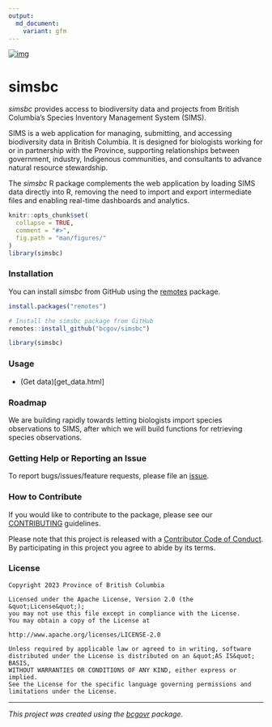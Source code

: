 ```yaml
---
output:
  md_document:
    variant: gfm
---
```


[![img](https://img.shields.io/badge/Lifecycle-Experimental-339999)](https://github.com/bcgov/repomountie/blob/master/doc/lifecycle-badges.md)

# simsbc

*simsbc* provides access to biodiversity data and projects from British Columbia's Species Inventory Management System (SIMS).

SIMS is a web application for managing, submitting, and accessing biodiversity data in British Columbia. It is designed for biologists working for or in partnership with the Province, supporting relationships between government, industry, Indigenous communities, and consultants to advance natural resource stewardship.

The *simsbc* R package complements the web application by loading SIMS data directly into R, removing the need to import and export intermediate files and enabling real-time dashboards and analytics.

```r
knitr::opts_chunk$set(
  collapse = TRUE,
  comment = "#>",
  fig.path = "man/figures/"
)
library(simsbc)
```

### Installation

You can install *simsbc* from GitHub using the [remotes](https://cran.r-project.org/package=remotes) package.
```r
install.packages("remotes")

# Install the simsbc package from GitHub
remotes::install_github("bcgov/simsbc")

library(simsbc)
```

### Usage

- (Get data)[get_data.html]

### Roadmap

We are building rapidly towards letting biologists import species observations to SIMS, after which we will build functions for retrieving species observations.

### Getting Help or Reporting an Issue

To report bugs/issues/feature requests, please file an [issue](https://github.com/bcgov/simsbc/issues/).

### How to Contribute

If you would like to contribute to the package, please see our 
[CONTRIBUTING](CONTRIBUTING.md) guidelines.

Please note that this project is released with a [Contributor Code of Conduct](CODE_OF_CONDUCT.md). By participating in this project you agree to abide by its terms.

### License

```
Copyright 2023 Province of British Columbia

Licensed under the Apache License, Version 2.0 (the &quot;License&quot;);
you may not use this file except in compliance with the License.
You may obtain a copy of the License at

http://www.apache.org/licenses/LICENSE-2.0

Unless required by applicable law or agreed to in writing, software distributed under the License is distributed on an &quot;AS IS&quot; BASIS,
WITHOUT WARRANTIES OR CONDITIONS OF ANY KIND, either express or implied.
See the License for the specific language governing permissions and limitations under the License.
```

---
*This project was created using the [bcgovr](https://github.com/bcgov/bcgovr) package.* 
